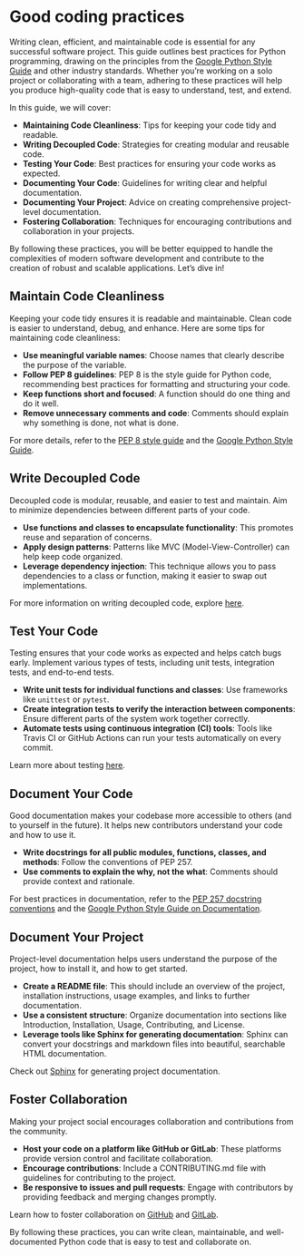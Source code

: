 # Good coding practices {.unnumbered}

Writing clean, efficient, and maintainable code is essential for any successful software project. This guide outlines best practices for Python programming, drawing on the principles from the [Google Python Style Guide](https://google.github.io/styleguide/pyguide.html){target="_blank_"} and other industry standards. Whether you're working on a solo project or collaborating with a team, adhering to these practices will help you produce high-quality code that is easy to understand, test, and extend.

In this guide, we will cover:

- **Maintaining Code Cleanliness**: Tips for keeping your code tidy and readable.
- **Writing Decoupled Code**: Strategies for creating modular and reusable code.
- **Testing Your Code**: Best practices for ensuring your code works as expected.
- **Documenting Your Code**: Guidelines for writing clear and helpful documentation.
- **Documenting Your Project**: Advice on creating comprehensive project-level documentation.
- **Fostering Collaboration**: Techniques for encouraging contributions and collaboration in your projects.

By following these practices, you will be better equipped to handle the complexities of modern software development and contribute to the creation of robust and scalable applications. Let's dive in!

## Maintain Code Cleanliness
Keeping your code tidy ensures it is readable and maintainable. Clean code is easier to understand, debug, and enhance. Here are some tips for maintaining code cleanliness:

- **Use meaningful variable names**: Choose names that clearly describe the purpose of the variable.
- **Follow PEP 8 guidelines**: PEP 8 is the style guide for Python code, recommending best practices for formatting and structuring your code.
- **Keep functions short and focused**: A function should do one thing and do it well.
- **Remove unnecessary comments and code**: Comments should explain why something is done, not what is done.

For more details, refer to the [PEP 8 style guide](https://pep8.org/){target="_blank_"} and the [Google Python Style Guide](https://google.github.io/styleguide/pyguide.html){target="_blank_"}.

## Write Decoupled Code
Decoupled code is modular, reusable, and easier to test and maintain. Aim to minimize dependencies between different parts of your code.

- **Use functions and classes to encapsulate functionality**: This promotes reuse and separation of concerns.
- **Apply design patterns**: Patterns like MVC (Model-View-Controller) can help keep code organized.
- **Leverage dependency injection**: This technique allows you to pass dependencies to a class or function, making it easier to swap out implementations.

For more information on writing decoupled code, explore [here](https://www.youtube.com/watch?v=vhdUyGs_f6c&list=PLC0nd42SBTaNuP4iB4L6SJlMaHE71FG6N){target="_blank_"}.

## Test Your Code
Testing ensures that your code works as expected and helps catch bugs early. Implement various types of tests, including unit tests, integration tests, and end-to-end tests.

- **Write unit tests for individual functions and classes**: Use frameworks like `unittest` or `pytest`.
- **Create integration tests to verify the interaction between components**: Ensure different parts of the system work together correctly.
- **Automate tests using continuous integration (CI) tools**: Tools like Travis CI or GitHub Actions can run your tests automatically on every commit.

Learn more about testing [here](https://www.youtube.com/watch?v=K47pr6lPxsA&list=PLC0nd42SBTaPYSgBqtlltw328zuafaCzA){target="_blank_"}.

## Document Your Code
Good documentation makes your codebase more accessible to others (and to yourself in the future). It helps new contributors understand your code and how to use it.

- **Write docstrings for all public modules, functions, classes, and methods**: Follow the conventions of PEP 257.
- **Use comments to explain the why, not the what**: Comments should provide context and rationale.

For best practices in documentation, refer to the [PEP 257 docstring conventions](https://www.python.org/dev/peps/pep-0257/){target="_blank_"} and the [Google Python Style Guide on Documentation](https://google.github.io/styleguide/pyguide.html#38-comments-and-docstrings){target="_blank_"}.

## Document Your Project
Project-level documentation helps users understand the purpose of the project, how to install it, and how to get started.

- **Create a README file**: This should include an overview of the project, installation instructions, usage examples, and links to further documentation.
- **Use a consistent structure**: Organize documentation into sections like Introduction, Installation, Usage, Contributing, and License.
- **Leverage tools like Sphinx for generating documentation**: Sphinx can convert your docstrings and markdown files into beautiful, searchable HTML documentation.

Check out [Sphinx](https://www.sphinx-doc.org/en/master/){target="_blank_"} for generating project documentation.

## Foster Collaboration
Making your project social encourages collaboration and contributions from the community.

- **Host your code on a platform like GitHub or GitLab**: These platforms provide version control and facilitate collaboration.
- **Encourage contributions**: Include a CONTRIBUTING.md file with guidelines for contributing to the project.
- **Be responsive to issues and pull requests**: Engage with contributors by providing feedback and merging changes promptly.

Learn how to foster collaboration on [GitHub](https://guides.github.com/activities/hello-world/){target="_blank_"} and [GitLab](https://docs.gitlab.com/ee/gitlab-basics/){target="_blank_"}.

By following these practices, you can write clean, maintainable, and well-documented Python code that is easy to test and collaborate on.